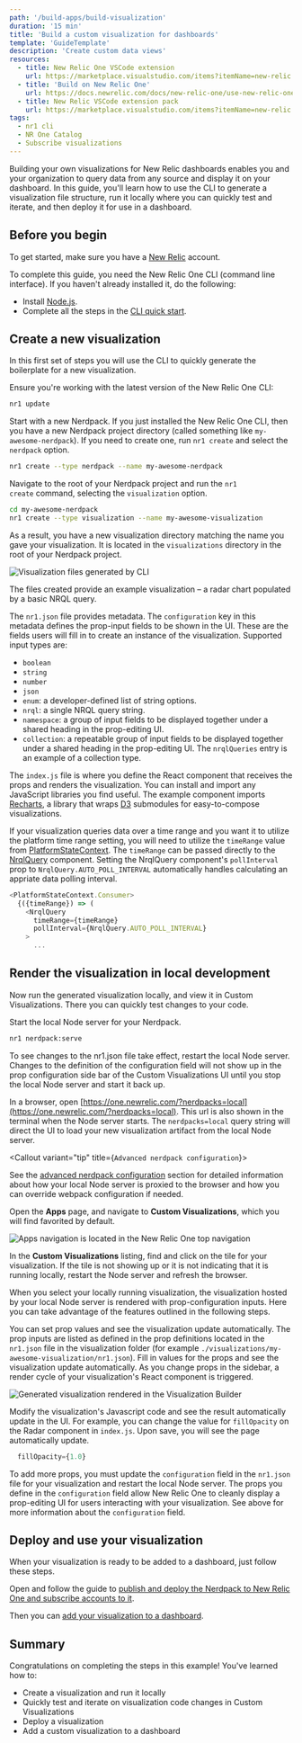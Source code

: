 ```yaml
---
path: '/build-apps/build-visualization'
duration: '15 min'
title: 'Build a custom visualization for dashboards'
template: 'GuideTemplate'
description: 'Create custom data views'
resources:
  - title: New Relic One VSCode extension
    url: https://marketplace.visualstudio.com/items?itemName=new-relic.nr1
  - title: 'Build on New Relic One'
    url: https://docs.newrelic.com/docs/new-relic-one/use-new-relic-one/build-new-relic-one/new-relic-one-build-your-own-custom-new-relic-one-application
  - title: New Relic VSCode extension pack
    url: https://marketplace.visualstudio.com/items?itemName=new-relic.new-relic-extension-pack
tags:
  - nr1 cli
  - NR One Catalog
  - Subscribe visualizations
---
```


<Intro>

Building your own visualizations for New Relic dashboards enables you and your organization to query data from any source and display it on your dashboard. In this guide, you'll learn how to use the CLI to generate a visualization file structure, run it locally where you can quickly test and iterate, and then deploy it for use in a dashboard.

</Intro>

## Before you begin

To get started, make sure you have a [New Relic](https://newrelic.com/signup?utm_source=developer-site) account.

To complete this guide, you need the New Relic One CLI (command line interface). If you haven't already installed it, do the following:

- Install [Node.js](https://nodejs.org/en/download/).
- Complete all the steps in the [CLI quick start](https://one.newrelic.com/launcher/developer-center.launcher?pane=eyJuZXJkbGV0SWQiOiJkZXZlbG9wZXItY2VudGVyLmRldmVsb3Blci1jZW50ZXIifQ==).

## Create a new visualization

In this first set of steps you will use the CLI to quickly generate the boilerplate for a new visualization.

<Steps>

  <Step>

Ensure you're working with the latest version of the New Relic One CLI:

```bash
nr1 update
```

  </Step>

  <Step>

Start with a new Nerdpack. If you just installed the New Relic One CLI, then you have a new Nerdpack project directory (called something like `my-awesome-nerdpack`). If you need to create one, run `nr1 create` and select the `nerdpack` option.

```bash
nr1 create --type nerdpack --name my-awesome-nerdpack
```

  </Step>

  <Step>

Navigate to the root of your Nerdpack project and run the `nr1 create` command, selecting the `visualization` option.

```bash
cd my-awesome-nerdpack
nr1 create --type visualization --name my-awesome-visualization
```

As a result, you have a new visualization directory matching the name you gave your visualization. It is located in the `visualizations` directory in the root of your Nerdpack project.

<img
  src="../../images/build-an-app/visualization-boilerplate-files.png"
  alt="Visualization files generated by CLI"
/>

The files created provide an example visualization – a radar chart populated by a basic NRQL query.

The `nr1.json` file provides metadata. The `configuration` key in this metadata defines the prop-input fields to be shown in the UI. These are the fields users will fill in to create an instance of the visualization. Supported input types are:

- `boolean`
- `string`
- `number`
- `json`
- `enum`: a developer-defined list of string options.
- `nrql`: a single NRQL query string.
- `namespace`: a group of input fields to be displayed together under a shared heading in the prop-editing UI.
- `collection`: a repeatable group of input fields to be displayed together under a shared heading in the prop-editing UI. The `nrqlQueries` entry is an example of a collection type.

The `index.js` file is where you define the React component that receives the props and renders the visualization. You can install and import any JavaScript libraries you find useful. The example component imports [Recharts](https://recharts.org), a library that wraps [D3](https://d3js.org) submodules for easy-to-compose visualizations.

If your visualization queries data over a time range and you want it to utilize the platform time range setting, you will need to utilize the `timeRange` value from [PlatformStateContext](/components/platform-state-context). The `timeRange` can be passed directly to the [NrqlQuery](/components/nrql-query) component. Setting the NrqlQuery component's `pollInterval` prop to `NrqlQuery.AUTO_POLL_INTERVAL` automatically handles calculating an appriate data polling interval.

```js
<PlatformStateContext.Consumer>
  {({timeRange}) => (
    <NrqlQuery
      timeRange={timeRange}
      pollInterval={NrqlQuery.AUTO_POLL_INTERVAL}
    >
      ...
```

  </Step>

</Steps>

## Render the visualization in local development

Now run the generated visualization locally, and view it in Custom Visualizations. There you can quickly test changes to your code.

<Steps>
  <Step>

Start the local Node server for your Nerdpack.

```bash
nr1 nerdpack:serve
```

<Callout variant="important">

To see changes to the nr1.json file take effect, restart the local Node server. Changes to the definition of the configuration field will not show up in the prop configuration side bar of the Custom Visualizations UI until you stop the local Node server and start it back up.

</Callout>

  </Step>

  <Step>

In a browser, open [https://one.newrelic.com/?nerdpacks=local](https://one.newrelic.com/?nerdpacks=local). This url is also shown in the terminal when the Node server starts. The `nerdpacks=local` query string will direct the UI to load your new visualization artifact from the local Node server.

<Callout variant="tip" title={`Advanced nerdpack configuration`}>

See the [advanced nerdpack
configuration](/build-apps/build-hello-world-app/#advance-configurations)
section for detailed information about how your local Node server is proxied
to the browser and how you can override webpack configuration if needed.

</Callout>

  </Step>

  <Step>

Open the **Apps** page, and navigate to **Custom Visualizations**, which you will find favorited by default.

<img
  src="../../images/build-an-app/visualization-apps-navigation.png"
  alt="Apps navigation is located in the New Relic One top navigation"
/>

  </Step>

  <Step>

In the **Custom Visualizations** listing, find and click on the tile for your visualization. If the tile is not showing up or it is not indicating that it is running locally, restart the Node server and refresh the browser.

When you select your locally running visualization, the visualization hosted by your local Node server is rendered with prop-configuration inputs. Here you can take advantage of the features outlined in the following steps.

  </Step>

  <Step>

You can set prop values and see the visualization update automatically. The prop inputs are listed as defined in the prop definitions located in the `nr1.json` file in the visualization folder (for example `./visualizations/my-awesome-visualization/nr1.json`). Fill in values for the props and see the visualization update automatically. As you change props in the sidebar, a render cycle of your visualization's React component is triggered.

<img
  src="../../images/build-an-app/visualization-builder-props.png"
  alt="Generated visualization rendered in the Visualization Builder"
/>

  </Step>

  <Step>

Modify the visualization's Javascript code and see the result automatically update in the UI. For example, you can change the value for `fillOpacity` on the Radar component in `index.js`. Upon save, you will see the page automatically update.

```js fileName=visualizations/your-visualization/index.js
  fillOpacity={1.0}
```

  </Step>

  <Step>

To add more props, you must update the `configuration` field in the `nr1.json` file for your visualization and restart the local Node server. The props you define in the `configuration` field allow New Relic One to cleanly display a prop-editing UI for users interacting with your visualization. See above for more information about the `configuration` field.

  </Step>

</Steps>

## Deploy and use your visualization

When your visualization is ready to be added to a dashboard, just follow these steps.

<Steps>

  <Step>

Open and follow the guide to [publish and deploy the Nerdpack to New Relic One and subscribe accounts to it](/build-apps/publish-deploy).

  </Step>

  <Step>

Then you can [add your visualization to a dashboard](https://docs.newrelic.com/docs/query-your-data/explore-query-data/dashboards/add-custom-visualizations-your-dashboards).

  </Step>

</Steps>

## Summary

Congratulations on completing the steps in this example! You've learned how to:

- Create a visualization and run it locally
- Quickly test and iterate on visualization code changes in Custom Visualizations
- Deploy a visualization
- Add a custom visualization to a dashboard
